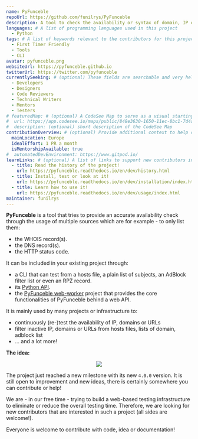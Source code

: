 ```yaml
---
name: PyFunceble
repoUrl: https://github.com/funilrys/PyFunceble
description: A tool to check the availability or syntax of domain, IP or URL.
languages: # A list of programming languages used in this project
  - Python
tags: # A list of keywords relevant to the contributors for this project
  - First Timer Friendly
  - Tools
  - CLI
avatar: pyfunceble.png
websiteUrl: https://pyfunceble.github.io
twitterUrl: https://twitter.com/pyfunceble
currentlySeeking: # (optional) These fields are searchable and very helpful for contributors to match well with your project
  - Developers
  - Designers
  - Code Reviewers
  - Technical Writers
  - Mentors
  - Testers
# featuredMap: # (optional) A CodeSee Map to serve as a visual starting point for contributors
#  url: https://app.codesee.io/maps/public/848e3630-1650-11ec-8bc1-7d4a4822cc27
#  description: (optional) short description of the CodeSee Map
contributionOverview: # (optional) Provide additional context to help contributors match well with your project
  mainLocation: Europe
  idealEffort: 1 PR a month
  isMentorshipAvailable: true
#  automatedDevEnvironment: https://www.gitpod.io/
learnLinks: # (optional) A list of links to support new contributors in learning about your project and tech stack and culture / community
  - title: Read the history of the project!
    url: https://pyfunceble.readthedocs.io/en/dev/history.html
  - title: Install, test or look at it!
    url: https://pyfunceble.readthedocs.io/en/dev/installation/index.html#development-version
  - title: Learn how to use it!
    url: https://pyfunceble.readthedocs.io/en/dev/usage/index.html
maintainer: funilrys
---
```


<!-- Divide your content into sections using our handy shortcodes. Each section is optional -->

<Overview>

**PyFunceble** is a tool that tries to provide an accurate availability check 
through the usage of multiple sources which are for example - to only list them:

- the WHOIS record(s).
- the DNS record(s).
- the HTTP status code.

It can be included in your existing project through:

- a CLI that can test from a hosts file, a plain list of subjects, an
  AdBlock filter list or even an RPZ record.
- its [Python API](https://pyfunceble.readthedocs.io/en/dev/api/index.html).
- the [PyFunceble web-worker](https://github.com/pyfunceble/web-worker) project that provides the core functionalities
  of PyFunceble behind a web API.

It is mainly used by many projects or infrastructure to:

- continuously  (re-)test the availability of IP, domains or URLs
- filter inactive IP, domains or URLs from hosts files, lists of domain, adblock list
- ... and a lot more!

**The idea:**
<center><img src="https://github.com/PyFunceble/gifs/raw/dev/domain.gif" /></center>

</Overview>

<Contributing>

The project just reached a new milestone with its new `4.0.0` version. 
It is still open to improvement and new ideas, there is certainly somewhere you can contribute or help!

We are - in our free time - trying to build a web-based testing infrastructure to eliminate or reduce the overall testing time.
Therefore, we are looking for new contributors that are interested in such a project (all sides are welcome!).

Everyone is welcome to contribute with code, idea or documentation!

</Contributing>
